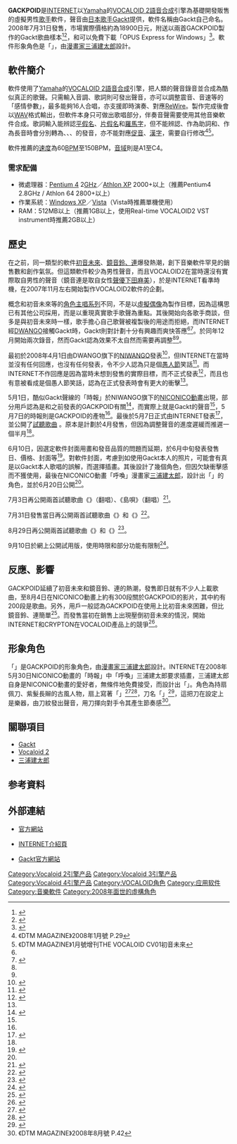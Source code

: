 {{Infobox Software
|name = GACKPOID<br />（{{lang|ja|がくっぽいど}}）
|logo = 
|screenshot = 
|caption = 
|author = 
|developer = [[INTERNET_(公司)|SSW INTERNET]]
|released = GACKPOID：2008年7月31日
|latest release version = GACKPOID
|latest release date = 2008年7月31日
|latest preview version = 
|latest preview date = 
|operating system = [[Windows_XP|Windows XP]]／[[Windows_Vista|Vista]]
|platform = 
|language = [[日語|日語]]
|genre = [[DTM|DTM软件]]
|license = 
|website = [http://www.ssw.co.jp/products/vocal/gackpoid/index.html]
}}
{{Japanese|japanese=がくっぽいど|romaji=Gakuppoido}}

'''GACKPOID'''是[[INTERNET_(公司)|INTERNET]]以[[山葉株式會社|Yamaha]]的[[VOCALOID|VOCALOID 2]][[語音合成|語音合成]]引擎為基礎開發販售的虛擬男性[[歌手|歌手]]軟件，聲音由[[日本|日本]][[歌手|歌手]][[Gackt|Gackt]]提供，軟件名稱由Gackt自己命名。2008年7月31日發售，市場實際價格約為18900日元，附送以兩首GACKPOID製作的Gackt歌曲樣本<ref name="itmedia20080507">{{cite web|url= http://www.itmedia.co.jp/news/articles/0805/07/news050.html|title= 以Gackt的聲音歌唱的軟件 VOCALOID「GACKPOID」6月發售|accessdate= 2008年5月7日|author= |date= 2008年5月7日|publisher= ITmedia|language= ja|archive-date= 2019年4月20日|archive-url= https://web.archive.org/web/20190420070953/https://www.itmedia.co.jp/news/articles/0805/07/news050.html|dead-url= no}}</ref><ref name="ascii20080508">{{cite web|url= http://ascii.jp/elem/000/000/130/130797/|title= Gackt聲音的VOCALOID是怎樣誕生|accessdate= 2008年5月8日|author= 高橋曉子|date= 2008年5月8日|publisher= ASCII MEDIA WORKS.|language= ja|archive-date= 2020年10月23日|archive-url= https://web.archive.org/web/20201023063822/https://ascii.jp/elem/000/000/130/130797/|dead-url= no}}</ref>，和可以免費下載「OPUS Express for Windows」<ref name="ITmedia20080620">{{cite web|url= http://www.itmedia.co.jp/news/articles/0806/20/news043.html|title= 「GACKPOID」7月末發售 「NICO厨」漫畫家三浦建太郎的插畫|accessdate= 2008年6月20日|author= |date= 2008年6月20日|publisher= ITmedia|language= ja|archive-date= 2012年8月31日|archive-url= https://web.archive.org/web/20120831170141/http://www.itmedia.co.jp/news/articles/0806/20/news043.html|dead-url= yes}}</ref>。軟件形象角色是「{{lang|ja|神威がくぽ}}」，由[[漫畫家|漫畫家]][[三浦建太郎|三浦建太郎]]設計。

== 軟件簡介 ==

軟件使用了[[山葉株式會社|Yamaha]]的[[VOCALOID|VOCALOID 2]][[語音合成|語音合成]]引擎，把人類的聲音錄音並合成為酷似真正的歌聲。只需輸入音調、歌詞則可發出聲音，亦可以調整震音、音速等的「感情參數」，最多能夠16人合唱，亦支援即時演奏、對應[[ReWire|ReWire]]。製作完成後會以[[WAV|WAV]]格式輸出，但軟件本身只可做出歌唱部分，伴奏音聲需要使用其他音樂軟件合成。歌詞輸入能辨認[[平假名|平假名]]、[[片假名|片假名]]和[[羅馬字|羅馬字]]，但不能辨認{{lang|ja|[[は|は]]}}、{{lang|ja|[[へ|へ]]}}作為助詞和{{lang|ja|[[う|う]]}}、{{lang|ja|[[い|い]]}}作為長音時會分別轉為{{lang|ja|[[わ|わ]]}}、{{lang|ja|[[え|え]]}}、{{lang|ja|[[お|お]]}}、{{lang|ja|え}}的發音，亦不能對應[[促音|促音]]、[[漢字|漢字]]，需要自行修改<ref>《DTM MAGAZINE》2008年1月號 P.29</ref><ref>《DTM MAGAZINE》1月號增刊THE VOCALOID CV01初音未來</ref>。

軟件推薦的[[速度_(音樂)|速度]]為60[[速度_(音樂)#量度音樂速度|BPM]]至150BPM，[[音域|音域]]則是A1至C4。

=== 需求配備 ===
*微處理器：[[Pentium_4|Pentium 4]] 2[[GHz|GHz]]／[[Athlon_XP|Athlon XP]] 2000+以上（推薦Pentium4 2.8GHz / Athlon 64 2800+以上）
*作業系統：[[Windows_XP|Windows XP]]／[[Windows_Vista|Vista]]（Vista時推薦單機使用）
*RAM：512MB以上（推薦1GB以上，使用Real-time VOCALOID2 VST instrument時推薦2GB以上）

== 歷史 ==
在之前，同一類型的軟件[[初音未來|初音未來]]、[[鏡音鈴、連|鏡音鈴、連]]爆發熱潮，創下音樂軟件罕見的銷售數和創作氣氛。但這類軟件較少為男性聲音，而且VOCALOID2在當時還沒有實際取自男性的聲音（鏡音連是取自女性[[聲優|聲優]][[下田麻美|下田麻美]]），於是INTERNET看準時機，在2007年11月左右開始製作VOCALOID2軟件的企劃。

概念和初音未來等的[[角色主唱系列|角色主唱系列]]不同，不是以[[虛擬偶像|虛擬偶像]]為製作目標，因為這構思已有其他公司採用，而是以重現真實歌手歌聲為重點。其後開始向各歌手商談，但多是與初音未來時一樣，歌手擔心自己歌聲被複製後的用途而拒絕，而INTERNET經[[DWANGO|DWANGO]]接觸Gackt時，Gackt則對計劃十分有興趣而爽快答應<ref name="itmedia20080507"/><ref>{{cite web |url=http://mainichi.jp/enta/music/news/20080507mog00m200016000c.html |title=Gackt：歌手音源軟件「GACKPOID」發售 會延續「初音未來」的熱潮嗎 |accessdate=2008年5月7日 |author= |date=2008年5月7日 |publisher=INTERNET |language=ja |archiveurl=https://web.archive.org/web/20080510152036/http://mainichi.jp/enta/music/news/20080507mog00m200016000c.html |archivedate=2008年5月10日 |deadurl=yes }}</ref>。於同年12月開始兩次錄音，然而Gackt認為效果不太自然而需要再調整<ref name="itmedia20080507"/><ref name="ascii20080508"/>。

最初於2008年4月1日由DWANGO旗下的[[NIWANGO|NIWANGO]]發表<ref>{{cite web|url= http://blog.nicovideo.jp/niconews/2008/04/001056.html|title= 獨家新聞！男性巨星藝人版的VOCALOID開發中|accessdate= 2008年5月7日|author= |date= 2008年4月1日|publisher= NIWANGO|language= ja|deadurl= yes|archiveurl= https://web.archive.org/web/20080406012823/http://blog.nicovideo.jp/niconews/2008/04/001056.html|archivedate= 2008年4月6日}}</ref>，但INTERNET在當時並沒有任何回應，也沒有任何發表，令不少人認為只是個[[愚人節|愚人節]]笑話<ref>{{cite web|url= http://www.itmedia.co.jp/news/articles/0804/01/news135.html|title= 那位Gackt會於VOCALOID出現？|accessdate= 2008年5月7日|author= |date= 2008年4月1日|publisher= ITmedia|language= ja|archive-date= 2020年7月29日|archive-url= https://web.archive.org/web/20200729134415/https://www.itmedia.co.jp/news/articles/0804/01/news135.html|dead-url= no}}</ref>。而INTERNET不作回應是因為當時未想到發售的實際目標，而不正式發表<ref>{{cite web|url= http://sankei.jp.msn.com/entertainments/media/080507/med0805071849000-n1.htm|title= 初音未來的Gackt版？「GACKPOID」迎向真正的發售|accessdate= 2008年5月7日|author= |date= 2008年5月7日|publisher= 產經新聞|language= ja|deadurl= yes|archiveurl= https://web.archive.org/web/20080510084334/http://sankei.jp.msn.com/entertainments/media/080507/med0805071849000-n1.htm|archivedate= 2008年5月10日}}</ref>，而且也有意被看成是個愚人節笑話，認為在正式發表時會有更大的衝擊<ref name="ascii20080508"/>。

5月1日，酷似Gackt聲線的「時報」於NIWANGO旗下的[[NICONICO動畫|NICONICO動畫]]出現，部分用戶認為是和之前發表的GACKPOID有關<ref>{{cite web|url= http://www.itmedia.co.jp/news/articles/0805/02/news086.html|title= NICO動「時報」中出現Gackt的聲音!?|accessdate= 2008年5月7日|author= |date= 2008年5月2日|publisher= ITmedia|language= ja|archive-date= 2020年7月29日|archive-url= https://web.archive.org/web/20200729134413/https://www.itmedia.co.jp/news/articles/0805/02/news086.html|dead-url= no}}</ref>，而實際上就是Gackt的聲音<ref name="itmedia20080507"/>，5月7日的時報則是GACKPOID的產物<ref name="ascii20080508"/>。最後於5月7日正式由INTERNET發表<ref>{{cite web|url= http://www7.ssw.co.jp/vl2/gackpoid_release.pdf|title= New Product Release|accessdate= 2008年5月7日|author= |date= 2008年5月7日|publisher= INTERNET|language= ja|archive-date= 2021年1月26日|archive-url= https://web.archive.org/web/20210126032259/http://www7.ssw.co.jp/vl2/gackpoid_release.pdf|dead-url= no}}</ref>，並公開了[http://www7.ssw.co.jp/vl2/gackpoid_sample.wax 試聽歌曲] {{Wayback|url=http://www7.ssw.co.jp/vl2/gackpoid_sample.wax |date=20210126071543 }}。原本是計劃於4月發售，但因為調整聲音的進度遲緩而推遲一個半月<ref name="itmedia20080507"/>。

6月10日，因選定軟件封面用畫和發音品質的問題而延期，於6月中旬發表發售日、價格、封面等<ref>{{cite web|url= http://www.itmedia.co.jp/news/articles/0806/10/news049.html|title= Gackt聲的VOCALOID「GACKPOID」發售延期|accessdate= 2008年6月10日|author= |date= 2008年6月10日|publisher= ITmedia|language= ja|archive-date= 2020年7月29日|archive-url= https://web.archive.org/web/20200729080652/https://www.itmedia.co.jp/news/articles/0806/10/news049.html|dead-url= no}}</ref>。對軟件封面，考慮到如使用Gackt本人的照片，可能會有真是以Gackt本人歌唱的誤解，而選擇插畫。其後設計了幾個角色，但因欠缺衝擊感而不獲使用，最後在NICONICO動畫「呼喚」漫畫家[[三浦建太郎|三浦建太郎]]，設計出「{{lang|ja|神威がくぽ}}」的角色，並於6月20日公開<ref name="ITmedia20080620"/>。

7月3日再公開兩首試聽歌曲《{{lang|ja|RETURNER～闇の終焉～}}》（翻唱）、《島唄》（翻唱）<ref>{{cite web|url= http://www.watch.impress.co.jp/av/docs/20080703/internet.htm|script-title= ja:「がくっぽいど」は7月31日発売、サンプル曲も試聴可能に －三浦建太郎氏の描き下ろしパッケージデザイン公開|accessdate= 2008年7月15日|author= |date= 2008年7月3日|publisher= Impress Watch|language= ja|deadurl= yes|archiveurl= https://web.archive.org/web/20080714193225/http://www.watch.impress.co.jp/av/docs/20080703/internet.htm|archivedate= 2008年7月14日}}</ref>。

7月31日發售當日再公開兩首試聽歌曲《{{lang|ja|君に逢いたくて}}》和《{{lang|ja|天城越え}}》<ref>{{cite web|url= http://internet.watch.impress.co.jp/cda/news/2008/07/31/20444.html|script-title= ja:「がくっぽいど」発売、製品サイトにイラストデータなど追加|title_zh= 「GACKPOID」發售，製品網站上增加插畫等|accessdate= 2008年8月5日|author= |date= 2008年7月31日|publisher= Impress Watch|language= ja|archive-date= 2016年3月4日|archive-url= https://web.archive.org/web/20160304111932/http://internet.watch.impress.co.jp/cda/news/2008/07/31/20444.html|dead-url= no}}</ref>。

8月29日再公開兩首試聽歌曲《{{lang|ja|哀 戦士}}》和《{{lang|ja|Choo Choo TRAIN～Yeah!めっちゃホリディ～ポリリズム～崖の上のポニョ メドレー}}》<ref>{{cite web|url= http://www.dtmm.co.jp/archives/2008/08/post_302.html|script-title= ja:「がくっぽいど」が歌う「哀 戦士」＆メドレー|accessdate= 2008年9月7日|author= |date= 2008年8月29日|publisher= DTM MAGAZINE|language= ja|archive-date= 2016年3月6日|archive-url= https://web.archive.org/web/20160306094825/http://www.dtmm.co.jp/archives/2008/08/post_302.html|dead-url= yes}}</ref>。

9月10日於網上公開試用版，使用時限和部分功能有限制<ref>{{cite web|url= http://www.itmedia.co.jp/news/articles/0809/09/news051.html|script-title= ja:がくっぽいど試用版、サイトで無料公開|title_zh= GACKPOID試用版、於官方網站免費公開|accessdate= 2008年9月14日|author= |date= 2008年9月10日|publisher= ITmedia|language= ja|archive-date= 2020年9月19日|archive-url= https://web.archive.org/web/20200919004025/https://www.itmedia.co.jp/news/articles/0809/09/news051.html|dead-url= no}}</ref>。

== 反應、影響 ==
GACKPOID延續了初音未來和鏡音鈴、連的熱潮，發售即日就有不少人上載歌曲，至8月4日在NICONICO動畫上約有300段關於GACKPOID的影片，其中約有200段是歌曲。另外，用戶一般認為GACKPOID在使用上比初音未來困難，但比鏡音鈴、連簡單<ref>{{cite web|url= http://www.itmedia.co.jp/news/articles/0808/04/news062.html|script-title= ja:がくっぽいど、発売3日でニコニコに200曲 PVや「歌ってみた」も|title_zh= GACKPOID，發售後3日就在NICONICO超過200曲 更有PV、「試唱」等|accessdate= 2008年8月5日|author= |date= 2008年8月4日|publisher= ITmedia|language= ja|archive-date= 2019年5月18日|archive-url= https://web.archive.org/web/20190518160845/https://www.itmedia.co.jp/news/articles/0808/04/news062.html|dead-url= no}}</ref>。而發售當初在銷售上出現壓倒初音未來的情況，開始INTERNET和CRYPTON在VOCALOID產品上的競爭<ref>{{cite web|url= http://bcnranking.jp/news/0809/080901_11641.html|script-title= ja:ボーカロイド市場、「初音ミク」の対抗馬登場で激化|accessdate= 2008年9月7日|author= 週刊BCN|date= 2008年9月1日|publisher= 朝日新聞社|language= ja|archive-date= 2011年10月2日|archive-url= https://web.archive.org/web/20111002225845/http://bcnranking.jp/news/0809/080901_11641.html|dead-url= no}}</ref>。

== 形象角色 ==
{{Japanese|japanese=神威 がくぽ|image=Kamui_Gakupo.png|caption={{lang|ja|神威がくぽ}}圖片|kana=かむい がくぽ|romaji=Kamui Gakupo}}
「{{lang|ja|神威がくぽ}}」是GACKPOID的形象角色，由[[漫畫家|漫畫家]][[三浦建太郎|三浦建太郎]]設計。INTERNET在2008年5月30日NICONICO動畫的「時報」中「呼喚」三浦建太郎要求插畫，三浦建太郎自身是NICONICO動畫的愛好者，無條件地免費接受，而設計出「{{lang|ja|神威がくぽ}}」。角色為持扇佩刀、紫髮長辮的古風人物，扇上寫著「{{lang|ja|楽}}」<ref>{{cite web|url= http://www.famitsu.com/blog/otona/2008/06/post_326.html|title= 他和他兩人的合作！|accessdate= 2008年6月20日|author= |date= 2008年6月20日|publisher= Fami通|language= ja|archive-date= 2016年2月2日|archive-url= https://web.archive.org/web/20160202120926/http://www.famitsu.com/blog/otona/2008/06/post_326.html|dead-url= no}}</ref><ref>{{cite web|url= http://sankei.jp.msn.com/entertainments/music/080620/msc0806202028001-n1.htm|title= Gackt版「初音未來」 角色插畫由人氣漫畫家提供|accessdate= 2008年6月20日|author= |date= 2008年6月20日|publisher= 產經新聞|language= ja|deadurl= yes|archiveurl= https://web.archive.org/web/20080628051121/http://sankei.jp.msn.com/entertainments/music/080620/msc0806202028001-n1.htm|archivedate= 2008年6月28日}}</ref>，刀名「{{nihongo|樂刀、美振|楽刀・美振（がくとう・ミブリ）}}」<ref>{{cite web|url= http://japan.cnet.com/news/tech/story/0,2000056025,20376119-8,00.htm|script-title= ja:これがプロの本気--三浦建太郎さんの「がくっぽいど」スケッチ画を独占入手|title_zh= 這就是專業的實力——獨佔入手三浦建太郎的「GACKPOID」草圖|accessdate= 2008年6月29日|author= 永井美智子|date= 2008年6月27日|publisher= CNET Japan|language= ja|archive-date= 2010年11月25日|archive-url= https://web.archive.org/web/20101125173952/http://japan.cnet.com/news/tech/story/0,2000056025,20376119-8,00.htm|dead-url= no}}</ref>，這把刀在設定上是樂器，由刀紋發出聲音，用刀揮向對手令其產生節奏感<ref>《DTM MAGAZINE》2008年8月號 P.42</ref>。

== 關聯項目 ==
*[[Gackt|Gackt]]
*[[Vocaloid|Vocaloid 2]]
*[[三浦建太郎|三浦建太郎]]

== 参考資料 ==
<div class="references-small">
<references />
</div>

== 外部連結 ==
*{{Ja icon}}[http://www.ssw.co.jp/products/vocal/gackpoid/index.html 官方網站]{{WebCite|url=https://www.webcitation.org/68EBszDnv?url=http://www.ssw.co.jp/products/vocal/gackpoid/index.html |date=20120606215403 |dateformat=iso }}
*{{Ja icon}}[http://www.ssw.co.jp/press/gackpoid.html INTERNET介紹頁] {{Wayback|url=http://www.ssw.co.jp/press/gackpoid.html |date=20200729134417 }}
*{{Ja icon}}[http://gackt.com/ Gackt官方網站] {{Wayback|url=http://gackt.com/ |date=20210112082512 }}
{{VOCALOID}}

[[Category:Vocaloid_2引擎产品|Category:Vocaloid 2引擎产品]]
[[Category:Vocaloid_3引擎产品|Category:Vocaloid 3引擎产品]]
[[Category:Vocaloid_4引擎产品|Category:Vocaloid 4引擎产品]]
[[Category:VOCALOID角色|Category:VOCALOID角色]]
[[Category:应用软件|Category:应用软件]]
[[Category:音樂軟件|Category:音樂軟件]]
[[Category:2008年面世的虛構角色|Category:2008年面世的虛構角色]]